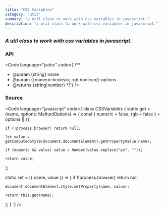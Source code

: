 ```yaml
---
title: "CSS Variables"
category: "util"
summary: "a util class to work with css variables in javascript."
description: "a util class to work with css variables in javascript."
---
```


### _A util class to work with css variables in javascript._

### API

<Code
  language="jsdoc"
  code={`/**
* @param {string} name
* @param {{numeric:boolean, rgb:boolean}} options
* @returns {string|number}
*/`}
/>

### Source

<Code
  language="javascript"
  code={`class CSSVariables {
  static get = (name, options: MethodOptions) => {
    const { numeric = false, rgb = false } = options || {};
    
    if (!process.browser) return null;
    
    let value = getComputedStyle(document.documentElement).getPropertyValue(name);
    
    if (numeric && value) value = Number(value.replace("px", ""));
    
    return value;
  };
  
  static set = ({ name, value }) => {
    if (!process.browser) return null;
    
    document.documentElement.style.setProperty(name, value);
    
    return this.get(name);
  };
}
`}
/>
